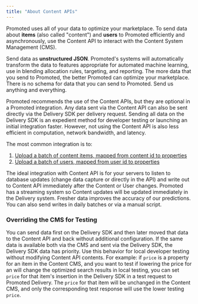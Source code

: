 ```yaml
---
title: "About Content APIs"
---
```


Promoted uses all of your data to optimize your marketplace. To send data about **items** (also called "content") and **users** to Promoted efficiently and asynchronously, use the Content API to interact with the Content System Management (CMS).

Send data as **unstructured JSON**. Promoted's systems will automatically transform the data to features appropriate for automated machine learning, use in blending allocation rules, targeting, and reporting. The more data that you send to Promoted, the better Promoted can optimize your marketplace. There is no schema for data that you can send to Promoted. Send us anything and everything.

Promoted recommends the use of the Content APIs, but they are optional in a Promoted integration. Any data sent via the Content API can also be sent directly via the Delivery SDK per delivery request. Sending all data on the Delivery SDK is an expedient method for developer testing or launching an initial integration faster. However, not using the Content API is also less efficient in computation, network bandwidth, and latency. 

The most common integration is to:

1. [Upload a batch of content items, mapped from content id to properties](/api-reference/content/upload-contents)
2. [Upload a batch of users, mapped from user id to properties](/api-reference/users/upload-users)

The ideal integration with Content API is for your servers to listen to database updates (change data capture or directly in the API) and write out to Content API immediately after the Content or User changes. Promoted has a streaming system so Content updates will be updated immediately in the Delivery system. Fresher data improves the accuracy of our predictions. You can also send writes in daily batches or via a manual script.

### Overriding the CMS for Testing

You can send data first on the Delivery SDK and then later moved that data to the Content API and back without additional configuration. If the same data is available both via the CMS and sent via the Delivery SDK, the Delivery SDK data has priority. Use this behavior for local developer testing without modifying Content API contents. For example: if `price` is a property for an item in the Content CMS, and you want to test if lowering the price for an will change the optimized search results in local testing, you can set `price` for that item's insertion in the Delivery SDK in a test request to Promoted Delivery. The `price` for that item will be unchanged in the Content CMS, and only the corresponding test response will use the lower testing `price`.